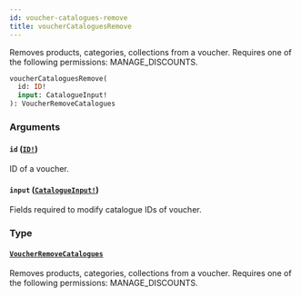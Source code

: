 ```yaml
---
id: voucher-catalogues-remove
title: voucherCataloguesRemove
---
```


Removes products, categories, collections from a voucher. Requires one of the following permissions: MANAGE_DISCOUNTS.

```graphql
voucherCataloguesRemove(
  id: ID!
  input: CatalogueInput!
): VoucherRemoveCatalogues

```

### Arguments

#### `id` ([`ID!`](../../../developer/api-reference/scalars/id))

ID of a voucher.

#### `input` ([`CatalogueInput!`](../../../developer/api-reference/inputs/catalogue-input))

Fields required to modify catalogue IDs of voucher.

### Type

#### [`VoucherRemoveCatalogues`](../../../developer/api-reference/objects/voucher-remove-catalogues)

Removes products, categories, collections from a voucher. Requires one of the following permissions: MANAGE_DISCOUNTS.
